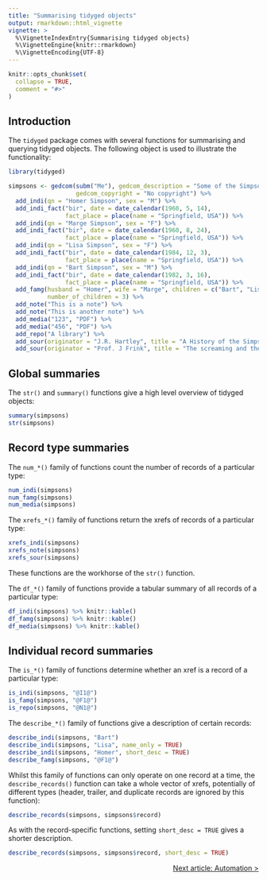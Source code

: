 ```yaml
---
title: "Summarising tidyged objects"
output: rmarkdown::html_vignette
vignette: >
  %\VignetteIndexEntry{Summarising tidyged objects}
  %\VignetteEngine{knitr::rmarkdown}
  %\VignetteEncoding{UTF-8}
---
```


```r
knitr::opts_chunk$set(
  collapse = TRUE,
  comment = "#>"
)
```

## Introduction

The `tidyged` package comes with several functions for summarising and querying tidyged objects. The following object is used to illustrate the functionality:

```r
library(tidyged)

simpsons <- gedcom(subm("Me"), gedcom_description = "Some of the Simpsons",
                   gedcom_copyright = "No copyright") %>% 
  add_indi(qn = "Homer Simpson", sex = "M") %>% 
  add_indi_fact("bir", date = date_calendar(1960, 5, 14),
                fact_place = place(name = "Springfield, USA")) %>% 
  add_indi(qn = "Marge Simpson", sex = "F") %>% 
  add_indi_fact("bir", date = date_calendar(1960, 8, 24),
                fact_place = place(name = "Springfield, USA")) %>% 
  add_indi(qn = "Lisa Simpson", sex = "F") %>% 
  add_indi_fact("bir", date = date_calendar(1984, 12, 3),
                fact_place = place(name = "Springfield, USA")) %>% 
  add_indi(qn = "Bart Simpson", sex = "M") %>% 
  add_indi_fact("bir", date = date_calendar(1982, 3, 16),
                fact_place = place(name = "Springfield, USA")) %>% 
  add_famg(husband = "Homer", wife = "Marge", children = c("Bart", "Lisa"), 
           number_of_children = 3) %>% 
  add_note("This is a note") %>% 
  add_note("This is another note") %>% 
  add_media("123", "PDF") %>% 
  add_media("456", "PDF") %>%
  add_repo("A library") %>% 
  add_sour(originator = "J.R. Hartley", title = "A History of the Simpsons") %>%
  add_sour(originator = "Prof. J Frink", title = "The screaming and the pain and the hoyvenglaven")
```

## Global summaries

The `str()` and `summary()` functions give a high level overview of tidyged objects:

```r
summary(simpsons)
str(simpsons)
```

## Record type summaries

The `num_*()` family of functions count the number of records of a particular type:

```r
num_indi(simpsons)
num_famg(simpsons)
num_media(simpsons)
```

The `xrefs_*()` family of functions return the xrefs of records of a particular type:

```r
xrefs_indi(simpsons)
xrefs_note(simpsons)
xrefs_sour(simpsons)
```

These functions are the workhorse of the `str()` function.

The `df_*()` family of functions provide a tabular summary of all records of a particular type:

```r
df_indi(simpsons) %>% knitr::kable()
df_famg(simpsons) %>% knitr::kable()
df_media(simpsons) %>% knitr::kable()
```


## Individual record summaries

The `is_*()` family of functions determine whether an xref is a record of a particular type:

```r
is_indi(simpsons, "@I1@")
is_famg(simpsons, "@F1@")
is_repo(simpsons, "@N1@")
```

The `describe_*()` family of functions give a description of certain records:

```r
describe_indi(simpsons, "Bart")
describe_indi(simpsons, "Lisa", name_only = TRUE)
describe_indi(simpsons, "Homer", short_desc = TRUE)
describe_famg(simpsons, "@F1@")
```

Whilst this family of functions can only operate on one record at a time, the `describe_records()` function can take a whole vector of xrefs, potentially of different types (header, trailer, and duplicate records are ignored by this function):

```r
describe_records(simpsons, simpsons$record)
```

As with the record-specific functions, setting `short_desc = TRUE` gives a shorter description.

```r
describe_records(simpsons, simpsons$record, short_desc = TRUE)
```

<p style="text-align: right;"><a href="https://jl5000.github.io/tidyged/articles/automation.html">Next article: Automation ></a></p>